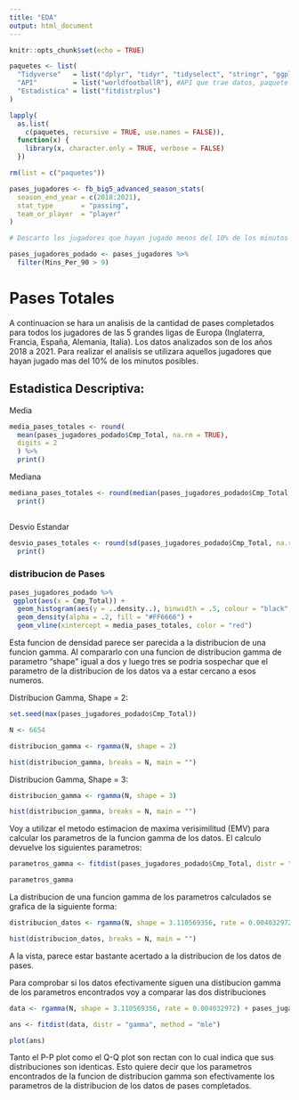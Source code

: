```yaml
---
title: "EDA"
output: html_document
---
```


```r

knitr::opts_chunk$set(echo = TRUE)

paquetes <- list(
  "Tidyverse"   = list("dplyr", "tidyr", "tidyselect", "stringr", "ggplot2"),
  "API"         = list("worldfootballR"), #API que trae datos, paquete instalado de GitHub 
  "Estadistica" = list("fitdistrplus")
)

lapply(
  as.list(
    c(paquetes, recursive = TRUE, use.names = FALSE)),
  function(x) {
    library(x, character.only = TRUE, verbose = FALSE)
  })

rm(list = c("paquetes"))

```

```r

pases_jugadores <- fb_big5_advanced_season_stats(
  season_end_year = c(2018:2021),
  stat_type       = "passing",
  team_or_player  = "player"
)

```

```r

# Descarto los jugadores que hayan jugado menos del 10% de los minutos totales

pases_jugadores_podado <- pases_jugadores %>%
  filter(Mins_Per_90 > 9)

```

# Pases Totales

A continuacion se hara un analisis de la cantidad de pases completados para todos los jugadores de las 5 grandes ligas de Europa (Inglaterra, Francia, España, Alemania, Italia). Los datos analizados son de los años 2018 a 2021. Para realizar el analisis se utilizara aquellos jugadores que hayan jugado mas del 10% de los minutos posibles. 

## Estadistica Descriptiva:


Media

```r

media_pases_totales <- round(
  mean(pases_jugadores_podado$Cmp_Total, na.rm = TRUE),
  digits = 2
  ) %>% 
  print()

``` 

Mediana

```r

mediana_pases_totales <- round(median(pases_jugadores_podado$Cmp_Total, na.rm = TRUE), digits = 2) %>%
  print() 
  
```  

Desvio Estandar

```r

desvio_pases_totales <- round(sd(pases_jugadores_podado$Cmp_Total, na.rm = TRUE), digits = 2) %>% 
  print()

```

### distribucion de Pases

```r

pases_jugadores_podado %>%
 ggplot(aes(x = Cmp_Total)) +
  geom_histogram(aes(y = ..density..), binwidth = .5, colour = "black", fill = "white") +
  geom_density(alpha = .2, fill = "#FF6666") +
  geom_vline(xintercept = media_pases_totales, color = "red") 


``` 

Esta funcion de densidad parece ser parecida a la distribucion de una funcion gamma. Al compararlo con una funcion de distribucion gamma de parametro "shape" igual a dos y luego tres se podria sospechar que el parametro de la distribucion de los datos va a estar cercano a esos numeros. 

Distribucion Gamma, Shape = 2:

```r

set.seed(max(pases_jugadores_podado$Cmp_Total))

N <- 6654

distribucion_gamma <- rgamma(N, shape = 2)

hist(distribucion_gamma, breaks = N, main = "")

```

Distribucion Gamma, Shape = 3:

```r

distribucion_gamma <- rgamma(N, shape = 3)

hist(distribucion_gamma, breaks = N, main = "")

```

Voy a utilizar el metodo estimacion de maxima verisimilitud (EMV) para calcular los parametros de la funcion gamma de los datos. El calculo devuelve los siguientes parametros:

```r

parametros_gamma <- fitdist(pases_jugadores_podado$Cmp_Total, distr = "gamma", method = "mle")

parametros_gamma

``` 

La distribucion de una funcion gamma de los parametros calculados se grafica de la siguiente forma:

```r

distribucion_datos <- rgamma(N, shape = 3.110569356, rate = 0.004032972)

hist(distribucion_datos, breaks = N, main = "")

``` 

A la vista, parece estar bastante acertado a la distribucion de los datos de pases. 

Para comprobar si los datos efectivamente siguen una distibucion gamma de los parametros encontrados voy a comparar las dos distribuciones

```r

data <- rgamma(N, shape = 3.110569356, rate = 0.004032972) + pases_jugadores_podado$Cmp_Total

ans <- fitdist(data, distr = "gamma", method = "mle")

plot(ans)

``` 

Tanto el P-P plot como el Q-Q plot son rectan con lo cual indica que sus distribuciones son identicas. Esto quiere decir que los parametros encontrados de la funcion de distribucion gamma son efectivamente los parametros de la distribucion de los datos de pases completados. 

